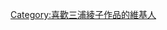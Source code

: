 {{Userbox
  |border-c = #000000
  |border-s = 1
  |id-c     = #cc0000
  |id-s     = 
  |id-fc    = #ffffff
  |info-c   = #ffffff
  |info-s   = 10
  |info-fc  = #000000
  |id       = {{lang|ja|三浦<br>綾子}}
  |info     = 這個用戶喜歡'''[[三浦綾子]]'''的作品。
}}

[[Category:喜歡三浦綾子作品的維基人]]